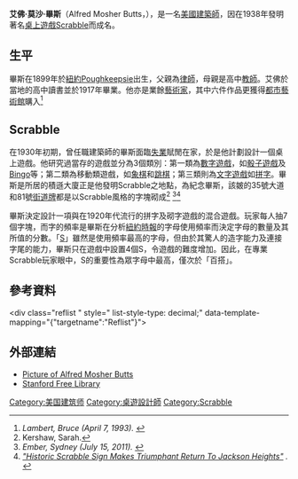 <span>'''艾佛·莫沙·畢斯'''（Alfred Mosher Butts，{{bd|1899年|4月13日|1993年|4月4日}}），是一名[[美國|美國]][[建築師|建築師]]，因在1938年發明著名[[桌上遊戲|桌上遊戲]][[Scrabble|Scrabble]]而成名。</span>

==生平==
畢斯在1899年於[[紐約|紐約]]Poughkeepsie出生，父親為[[律師|律師]]，母親是高中[[教師|教師]]。艾佛於當地的高中讀書並於1917年畢業。他亦是業餘[[藝術家|藝術家]]，其中六件作品更獲得[[都市藝術館|都市藝術館]]購入<ref><cite class="citation news">Lambert, Bruce (April 7, 1993). </cite></ref>

== Scrabble ==
在1930年初期，曾任職建築師的畢斯面臨[[失業|失業]]賦閒在家，於是他計劃設計一個桌上遊戲。他研究過當存的遊戲並分為3個類別：第一類為[[數字遊戲|數字遊戲]]，如[[骰子遊戲|骰子遊戲]]及[[Bingo|Bingo]]等；第二類為移動類遊戲，如[[象棋|象棋]]和[[跳棋|跳棋]]；第三類則為[[文字遊戲|文字遊戲]]如[[拼字|拼字]]。畢斯是所居的積遜大廈正是他發明Scrabble之地點，為紀念畢斯，該皴的35號大道和81號[[街道牌|街道牌]]都是以Scrabble風格的字塊砌成<ref>Kershaw, Sarah. </ref> <ref><cite class="citation web">Ember, Sydney (July 15, 2011). </cite></ref><ref><cite class="citation web">[http://www.qgazette.com/news/2011-10-26/Front_Page/Historic_Scrabble_Sign_Makes_Triumphant_Return_To_.html "Historic Scrabble Sign Makes Triumphant Return To Jackson Heights"] {{Wayback|url=http://www.qgazette.com/news/2011-10-26/Front_Page/Historic_Scrabble_Sign_Makes_Triumphant_Return_To_.html |date=20151006182141 }}. </cite></ref>

畢斯決定設計一項與在1920年代流行的拼字及砌字遊戲的混合遊戲。玩家每人抽7個字塊，而字的頻率是畢斯在分析[[紐約時報|紐約時報]]的字母使用頻率而決定字母的數量及其所值的分數。「[[S|S]]」雖然是使用頻率最高的字母，但由於其驚人的造字能力及連接字尾的能力，畢斯只在遊戲中設置4個S，令遊戲的難度增加。因此，在專業Scrabble玩家眼中，S的重要性為眾字母中最高，僅次於「百搭」。<span class="cx-segment" data-segmentid="63"></span>

== 參考資料 ==
<div class="reflist " style=" list-style-type: decimal;" data-template-mapping="{"targetname":"Reflist"}">
<references></references></div>

== 外部連結 ==
* [https://web.archive.org/web/20041205211338/http://scrabble-assoc.com/captions/amb.html Picture of Alfred Mosher Butts]
* [http://stanfordlibrary.org/ Stanford Free Library] {{Wayback|url=http://stanfordlibrary.org/ |date=20210506213017 }}

{{Authority control}}

{{DEFAULTSORT:Butts, Alfred Mosher}}
[[Category:美国建筑师|Category:美国建筑师]]
[[Category:桌遊設計師|Category:桌遊設計師]]
[[Category:Scrabble|Category:Scrabble]]